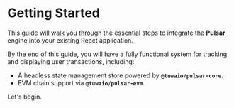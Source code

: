 
# Getting Started

This guide will walk you through the essential steps to integrate the **Pulsar** engine into your existing React application.

By the end of this guide, you will have a fully functional system for tracking and displaying user transactions, including:
- A headless state management store powered by **`@tuwaio/pulsar-core`**.
- EVM chain support via **`@tuwaio/pulsar-evm`**.

Let's begin.

<StartedWrapper />